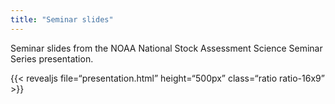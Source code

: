 ```yaml
---
title: "Seminar slides"
---
```


Seminar slides from the NOAA National Stock Assessment Science Seminar Series presentation.

{{< revealjs file="presentation.html" height="500px" class="ratio ratio-16x9" >}}

